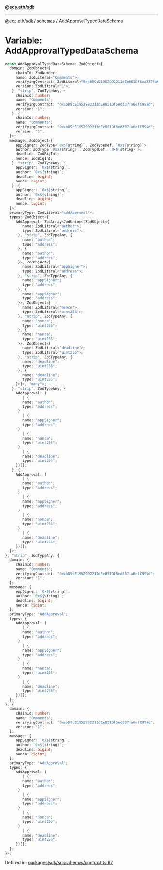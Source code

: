 [**@ecp.eth/sdk**](../../index.mdx)

***

[@ecp.eth/sdk](/sdk-reference/index.mdx) / [schemas](/sdk-reference/schemas/index.mdx) / AddApprovalTypedDataSchema

# Variable: AddApprovalTypedDataSchema

```ts
const AddApprovalTypedDataSchema: ZodObject<{
  domain: ZodObject<{
     chainId: ZodNumber;
     name: ZodLiteral<"Comments">;
     verifyingContract: ZodLiteral<"0xabD9cE1952992211dEe051Df6ed337fa6efC995d">;
     version: ZodLiteral<"1">;
   }, "strip", ZodTypeAny, {
     chainId: number;
     name: "Comments";
     verifyingContract: "0xabD9cE1952992211dEe051Df6ed337fa6efC995d";
     version: "1";
   }, {
     chainId: number;
     name: "Comments";
     verifyingContract: "0xabD9cE1952992211dEe051Df6ed337fa6efC995d";
     version: "1";
  }>;
  message: ZodObject<{
     appSigner: ZodType<`0x${string}`, ZodTypeDef, `0x${string}`>;
     author: ZodType<`0x${string}`, ZodTypeDef, `0x${string}`>;
     deadline: ZodBigInt;
     nonce: ZodBigInt;
   }, "strip", ZodTypeAny, {
     appSigner: `0x${string}`;
     author: `0x${string}`;
     deadline: bigint;
     nonce: bigint;
   }, {
     appSigner: `0x${string}`;
     author: `0x${string}`;
     deadline: bigint;
     nonce: bigint;
  }>;
  primaryType: ZodLiteral<"AddApproval">;
  types: ZodObject<{
     AddApproval: ZodArray<ZodUnion<[ZodObject<{
        name: ZodLiteral<"author">;
        type: ZodLiteral<"address">;
      }, "strip", ZodTypeAny, {
        name: "author";
        type: "address";
      }, {
        name: "author";
        type: "address";
      }>, ZodObject<{
        name: ZodLiteral<"appSigner">;
        type: ZodLiteral<"address">;
      }, "strip", ZodTypeAny, {
        name: "appSigner";
        type: "address";
      }, {
        name: "appSigner";
        type: "address";
      }>, ZodObject<{
        name: ZodLiteral<"nonce">;
        type: ZodLiteral<"uint256">;
      }, "strip", ZodTypeAny, {
        name: "nonce";
        type: "uint256";
      }, {
        name: "nonce";
        type: "uint256";
      }>, ZodObject<{
        name: ZodLiteral<"deadline">;
        type: ZodLiteral<"uint256">;
      }, "strip", ZodTypeAny, {
        name: "deadline";
        type: "uint256";
      }, {
        name: "deadline";
        type: "uint256";
     }>]>, "many">;
   }, "strip", ZodTypeAny, {
     AddApproval: (
        | {
        name: "author";
        type: "address";
      }
        | {
        name: "appSigner";
        type: "address";
      }
        | {
        name: "nonce";
        type: "uint256";
      }
        | {
        name: "deadline";
        type: "uint256";
     })[];
   }, {
     AddApproval: (
        | {
        name: "author";
        type: "address";
      }
        | {
        name: "appSigner";
        type: "address";
      }
        | {
        name: "nonce";
        type: "uint256";
      }
        | {
        name: "deadline";
        type: "uint256";
     })[];
  }>;
}, "strip", ZodTypeAny, {
  domain: {
     chainId: number;
     name: "Comments";
     verifyingContract: "0xabD9cE1952992211dEe051Df6ed337fa6efC995d";
     version: "1";
  };
  message: {
     appSigner: `0x${string}`;
     author: `0x${string}`;
     deadline: bigint;
     nonce: bigint;
  };
  primaryType: "AddApproval";
  types: {
     AddApproval: (
        | {
        name: "author";
        type: "address";
      }
        | {
        name: "appSigner";
        type: "address";
      }
        | {
        name: "nonce";
        type: "uint256";
      }
        | {
        name: "deadline";
        type: "uint256";
     })[];
  };
}, {
  domain: {
     chainId: number;
     name: "Comments";
     verifyingContract: "0xabD9cE1952992211dEe051Df6ed337fa6efC995d";
     version: "1";
  };
  message: {
     appSigner: `0x${string}`;
     author: `0x${string}`;
     deadline: bigint;
     nonce: bigint;
  };
  primaryType: "AddApproval";
  types: {
     AddApproval: (
        | {
        name: "author";
        type: "address";
      }
        | {
        name: "appSigner";
        type: "address";
      }
        | {
        name: "nonce";
        type: "uint256";
      }
        | {
        name: "deadline";
        type: "uint256";
     })[];
  };
}>;
```

Defined in: [packages/sdk/src/schemas/contract.ts:67](https://github.com/ecp-eth/comments-monorepo/blob/main/packages/sdk/src/schemas/contract.ts#L67)
